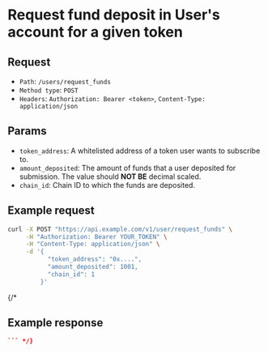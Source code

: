 
# Request fund deposit in User's account for a given token

## Request

- `Path`: `/users/request_funds`
- `Method type`: `POST`
- `Headers`: `Authorization: Bearer <token>`, `Content-Type: application/json`

## Params

- `token_address`: A whitelisted address of a token user wants to subscribe to.
- `amount_deposited`: The amount of funds that a user deposited for submission. The value should **NOT BE** decimal scaled.
- `chain_id`: Chain ID to which the funds are deposited.

## Example request

```bash
curl -X POST "https://api.example.com/v1/user/request_funds" \
     -H "Authorization: Bearer YOUR_TOKEN" \
     -H "Content-Type: application/json" \
     -d '{
           "token_address": "0x....",
           "amount_deposited": 1001,
           "chain_id": 1
         }'
```
{/* 
## Example response

```json
``` */}